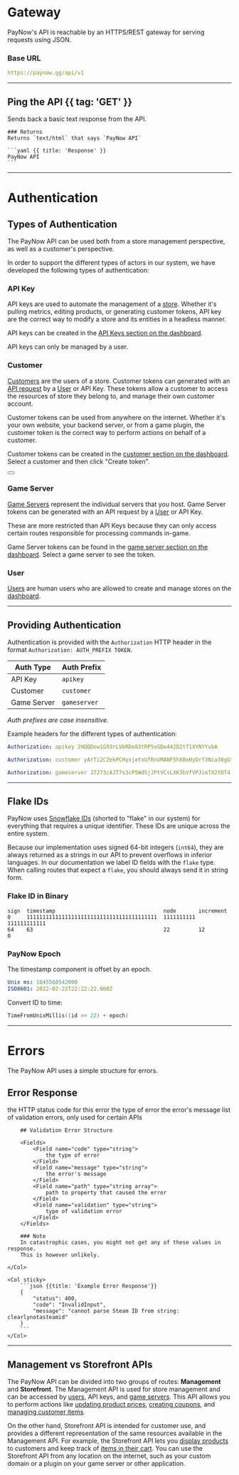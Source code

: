 # Gateway

PayNow's API is reachable by an HTTPS/REST gateway for serving requests using JSON.

### Base URL

```yaml
https://paynow.gg/api/v1
```

---

## Ping the API {{ tag: 'GET' }}

<Row>
  <Col>
    Sends back a basic text response from the API.

    ### Returns
    Returns `text/html` that says `PayNow API`

  </Col>
  <Col sticky>
    <Endpoints request>
        <Endpoint method="GET" url="/" />
    </Endpoints>

    ```yaml {{ title: 'Response' }}
    PayNow API
    ```
  </Col>
</Row>

---

# Authentication

## Types of Authentication

The PayNow API can be used both from a store management perspective, as well as a customer's perspective.

In order to support the different types of actors in our system, we have developed the following types of authentication:

### API Key

API keys are used to automate the management of a [store](api/store).
Whether it's pulling metrics, editing products, or generating customer tokens, API key are the correct way to
modify a store and its entities in a headless manner.

API keys can be created in the [API Keys section on the dashboard](https://paynow.gg/dashboard/api-keys).

API keys can only be managed by a user.

### Customer

[Customers](api/customer) are the users of a store.
Customer tokens can generated with an [API request](api/customer#create-customer-token) by a [User](api/user) or API Key.
These tokens allow a customer to access the resources of store they belong to, and manage their own customer account.


Customer tokens can be used from anywhere on the internet.
Whether it's your own website, your backend server, or from a game plugin, the customer token is the correct way to perform actions on behalf of a customer.

Customer tokens can be created in the [customer section on the dashboard](https://paynow.gg/dashboard/customers).
Select a customer and then click "Create token".

<div className="not-prose">
  <Button
    href="/api/customer-token#customer-tokens"
    variant="text"
    arrow="right"
    children="Read more about customer tokens"
  />
</div>

### Game Server

[Game Servers](api/gameserver) represent the individual servers that you host.
Game Server tokens can be generated with an API request by a [User](api/user) or API Key.

These are more restricted than API Keys because they can only access certain routes responsible for processing commands in-game.

Game Server tokens can be found in the [game server section on the dashboard](https://paynow.gg/dashboard/gameservers).
Select a game server to see the token.

### User

[Users](api/user) are human users who are allowed to create and manage stores on the [dashboard](https://paynow.gg/dashboard).

---

## Providing Authentication

Authentication is provided with the `Authorization` HTTP header in the format `Authorization: AUTH_PREFIX TOKEN`.

| Auth Type   | Auth Prefix  |
|-------------|--------------|
| API Key     | `apikey`     |
| Customer    | `customer`   |
| Game Server | `gameserver` |

*Auth prefixes are case insensitive.*

Example headers for the different types of authentication:
```yaml
Authorization: apikey 2HQQDow1G93rLVbRDe83tRP5vGDe442D2tT1XYNYYvbA
```
```yaml
Authorization: customer yArTi2CZekPCHyxjetxUfRnUMANF5hXBxHyDrf3Nia38gGtfJCqa1EJYReqDPUaaV1UNN1U
```
```yaml
Authorization: gameserver J7273cAJT7s3cP5WdSjJPtVCsLXK3bVfVPJimTX2YDT4
```

---

## Flake IDs

PayNow uses [Snowflake IDs](https://en.wikipedia.org/wiki/Snowflake_ID) (shorted to "flake" in our system) for everything that requires a unique identifier.
These IDs are unique across the entire system.

Because our implementation uses signed 64-bit integers (`int64`), they are always returned as a strings in our API to prevent overflows in inferior languages.
In our documentation we label ID fields with the `flake` type. When calling routes that expect a `flake`, you should always send it in string form.

### Flake ID in Binary
```
sign  timestamp                                  node       increment
0     11111111111111111111111111111111111111111  1111111111 111111111111
64    63                                         22         12          0
```

### PayNow Epoch

The timestamp component is offset by an epoch.

```yaml
Unix ms: 1645568542000
ISO8601: 2022-02-22T22:22:22.000Z
```

Convert ID to time:
```go
TimeFromUnixMillis((id >> 22) + epoch)
```

---

# Errors

The PayNow API uses a simple structure for errors.

## Error Response

<Row>
	<Col>
		<Fields>
			<Field name="status" type="integer">
				the HTTP status code for this error
			</Field>
			<Field name="code" type="string">
				the type of error
			</Field>
			<Field name="message" type="string">
				the error's message
			</Field>
			<Field name="errors" type="validation error" typeHref="#validation-error-structure" nullable>
				list of validation errors, only used for certain APIs
			</Field>
		</Fields>

		## Validation Error Structure

		<Fields>
			<Field name="code" type="string">
				the type of error
			</Field>
			<Field name="message" type="string">
				the error's message
			</Field>
			<Field name="path" type="string array">
				path to property that caused the error
			</Field>
			<Field name="validation" type="string">
				type of validation error
			</Field>
		</Fields>

		### Note
		In catastrophic cases, you might not get any of these values in response.
		This is however unlikely.

	</Col>

	<Col sticky>
		```json {{title: 'Example Error Response'}}
		{
			"status": 400,
			"code": "InvalidInput",
			"message": "cannot parse Steam ID from string: clearlynotasteamid"
		}
		```
	</Col>
</Row>

---

## Management vs Storefront APIs

The PayNow API can be divided into two groups of routes: **Management** and **Storefront**.
The Management API is used for store management and can be accessed by [users](api/users), API keys, and [game servers](api/gameserver).
This API allows you to perform actions like [updating product prices](api/product#update-product), [creating coupons](api/coupon#create-coupon), and [managing customer items](api/customer#the-inventory-item-object).

On the other hand, Storefront API is intended for customer use, and provides a different representation of the same resources available in the Management API.
For example, the Storefront API lets you [display products](api/storefront-product) to customers and keep track of [items in their cart](api/storefront-cart).
You can use the Storefront API from any location on the internet, such as your custom domain or a plugin on your game server or other application.
